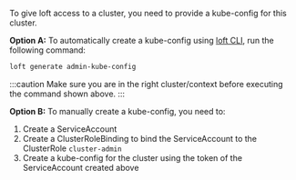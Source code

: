To give loft access to a cluster, you need to provide a kube-config for this cluster.

**Option A:** To automatically create a kube-config using [loft CLI](../../getting-started/setup.mdx#1-download-loft-cli), run the following command:
```bash
loft generate admin-kube-config
```
:::caution
Make sure you are in the right cluster/context before executing the command shown above.
:::

**Option B:** To manually create a kube-config, you need to:
1. Create a ServiceAccount
2. Create a ClusterRoleBinding to bind the ServiceAccount to the ClusterRole `cluster-admin`
3. Create a kube-config for the cluster using the token of the ServiceAccount created above
